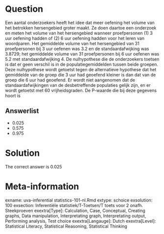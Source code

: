 Question
========

Een aantal onderzoekers heeft het idee dat meer oefening het volume van het betrokken hersengebied groter maakt. Ze doen daartoe een onderzoek en meten het volume van het hersengebied wanneer proefpersonen (1) 3 uur oefening hadden of (2) 6 uur oefening hadden voor het leren van woordparen. Het gemiddelde volume van het hersengebied van 31 proefpersonen bij 3 uur oefenen was 3.2 en de standaardafwijking was 3.8729; het gemiddelde volume van 31 proefpersonen bij 6 uur oefenen was 5.2 met standaardafwijking 4. De nulhypothese die de onderzoekers toetsen is dat er geen verschil is in de populatiegemiddelden tussen beide groepen. Deze nulhypothese wordt getoetst tegen de alternatieve hypothese dat het gemiddelde van de groep die 3 uur had geoefend kleiner is dan dat van de groep die 6 uur had geoefend. Er wordt niet aangenomen dat de standaardafwijkingen van de desbetreffende populaties gelijk zijn, en er wordt getoetst met 60 vrijheidsgraden. De P-waarde die bij deze gegevens hoort is 

Answerlist
----------
* 0.025
* 0.575
* 0.975

Solution
========

The correct answer is  0.025 

Meta-information
================
exname: uva-inferential statistics-101-nl.Rmd 
extype: schoice 
exsolution: 100 
exsection: Inferentiële statistiek/T-Toetsen/T toets voor 2 onafh. Steekproeven
exextra[Type]: Calculation, Case, Conceptual, Creating graphs, Data manipulation, Interpretating graph, Interpretating output, Performing analysis, Test choice 
exextra[Langauge]: Dutch 
exextra[Level]: Statistical Literacy, Statistical Reasoning, Statistical Thinking 
